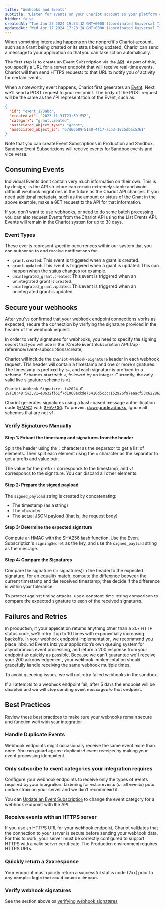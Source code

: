 ```yaml
---
title: "Webhooks and Events"
subtitle: "Listen for events on your Chariot account so your platform can automatically trigger reactions."
hidden: false
createdAt: "Tue Jan 23 2024 19:53:12 GMT+0000 (Coordinated Universal Time)"
updatedAt: "Wed Apr 17 2024 17:28:24 GMT+0000 (Coordinated Universal Time)"
---
```

When something interesting happens on the nonprofit's Chariot account, such as a Grant being created or its status being updated, Chariot can send a message to your application so that you can take action automatically.

The first step is to create an Event Subscription via the [API](/api-reference/event-subscriptions/create). As part of this, you specify a URL for a server endpoint that will receive real-time events. Chariot will then send HTTPS requests to that URL to notify you of activity for certain events.

When a noteworthy event happens, Chariot first generates an [Event](/api-reference/events/get). Next, we'll send a POST request to your endpoint. The body of the POST request will be the same as the API representation of the Event, such as:

```json event.json
{
  "id": "event_123abc",
  "created_at": "2023-01-31T23:59:59Z",
  "category": "grant.created",
  "associated_object_type": "grant",
  "associated_object_id": "67d66b89-51a0-4f17-a7b3-18c5dbac5361"
}

```

Note that you can create Event Subscriptions in Production and Sandbox. Sandbox Event Subscriptions will receive events for Sandbox events and vice versa.

## Consuming Events

Individual Events don’t contain very much information on their own. This is by design, as the API structure can remain extremely stable and avoid difficult webhook migrations in the future as the Chariot API changes. If you need additional metadata, such as the amount or status of the Grant in the above example, make a GET request to the API for that information.

If you don't want to use webhooks, or need to do some batch processing, you can also request Events from the Chariot API using the [List Events API](/api-reference/events/list). Events will remain in the Chariot system for up to 30 days.

### Event Types

These events represent specific occurrences within our system that you can subscribe to and receive notifications for. 

- `grant.created`: This event is triggered when a grant is created.
- `grant.updated`: This event is triggered when a grant is updated. This can happen when the status changes for example.
- `unintegrated_grant.created`: This event is triggered when an unintegrated grant is created.
- `unintegrated_grant.updated`: This event is triggered when an unintegrated grant is updated.

## Secure your webhooks

After you've confirmed that your webhook endpoint connections works as expected, secure the connection by verifying the signature provided in the header of the webhook request.

<Note>
In order to verify signatures for webhooks, you need to specify the signing secret that you will use in the [Create Event Subscription API](/api-reference/event-subscriptions/create).
</Note>

Chariot will include the `Chariot-Webhook-Signature` header in each webhook request. This header will contain a timestamp and one or more signatures. The timestamp is prefixed by `t=`, and each signature is prefixed by a scheme. Schemes start with `v`, followed by an integer. Currently, the only valid live signature scheme is `v1`.

```
Chariot-Webhook-Signature: t=2024-01-19T18:48:56Z,v1=e0632fb61f7d1068ecbde75410d5c3cc152926f97eaacf53c6228624647329da
```

Chariot generates signatures using a hash-based message authentication code ([HMAC](https://en.wikipedia.org/wiki/HMAC)) with [SHA-256](https://en.wikipedia.org/wiki/SHA-2). To prevent [downgrade attacks](https://en.wikipedia.org/wiki/Downgrade_attack), ignore all schemes that are not v1.

### Verify Signatures Manually

#### Step 1: Extract the timestamp and signatures from the header

Split the header using the `,` character as the separator to get a list of elements. Then split each element using the `=` character as the separator to get a prefix and value pair.

The value for the prefix `t` corresponds to the timestamp, and `v1` corresponds to the signature. You can discard all other elements.

#### Step 2: Prepare the signed payload

The `signed_payload` string is created by concatenating:

- The timestamp (as a string)
- The character `.`
- The actual JSON payload (that is, the request body)

#### Step 3: Determine the expected signature

Compute an HMAC with the SHA256 hash function. Use the Event Subscription's `signingSecret` as the key, and use the `signed_payload` string as the message.

#### Step 4: Compare the Signatures

Compare the signature (or signatures) in the header to the expected signature. For an equality match, compute the difference between the current timestamp and the received timestamp, then decide if the difference is within your tolerance.

To protect against timing attacks, use a constant-time-string comparison to compare the expected signature to each of the received signatures.

## Failures and Retries

In production, if your application returns anything other than a 20x HTTP status code, we’ll retry it up to 10 times with exponentially increasing backoffs. In your webhook endpoint implementation, we recommend you place inbound Events into your application’s own queuing system for asynchronous event processing, and return a 200 response from your endpoint as quickly as possible. Because we can't guarantee we'll receive your 200 acknowledgement, your webhook implementation should gracefully handle receiving the same webhook multiple times.

To avoid queueing issues, we will not retry failed webhooks in the sandbox.

<Info> 
If all attempts to a webhook endpoint fail, after 5 days the endpoint will be disabled and we will stop sending event messages to that endpoint.
</Info>

## Best Practices

Review these best practices to make sure your webhooks remain secure and function well with your integration.

### Handle Duplicate Events

Webhook endpoints might occasionally receive the same event more than once. You can guard against duplicated event receipts by making your event processing idempotent.

### Only subscribe to event categories your integration requires

Configure your webhook endpoints to receive only the types of events required by your integration. Listening for extra events (or all events) puts undue strain on your server and we don’t recommend it.

You can [Update an Event Subscription](/api-reference/event-subscriptions/update) to change the event category for a webhook endpoint with the API.

### Receive events with an HTTPS server

If you use an HTTPS URL for your webhook endpoint, Chariot validates that the connection to your server is secure before sending your webhook data. For this to work, your server must be correctly configured to support HTTPS with a valid server certificate. The Production environment requires HTTPS URLs.

### Quickly return a 2xx response

Your endpoint must quickly return a successful status code (2xx) prior to any complex logic that could cause a timeout.

### Verify webhook signatures

See the section above on [verifying webhook signatures](/webhooks-and-events#secure-your-webhooks)

